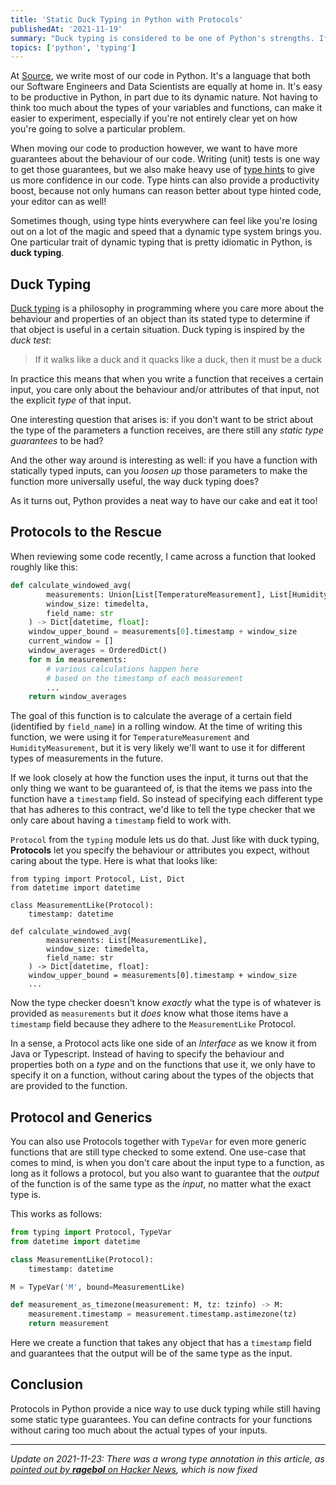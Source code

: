 ```yaml
---
title: 'Static Duck Typing in Python with Protocols'
publishedAt: '2021-11-19'
summary: "Duck typing is considered to be one of Python's strengths. If you want to have the benefits of duck typing but also want your types statically checked, Protocols offer an excellent solution."
topics: ['python', 'typing']
---
```

At [Source](https://source.ag/), we write most of our code in Python. It's a language that both our
Software Engineers and Data Scientists are equally at home in. It's easy to be productive in Python,
in part due to its dynamic nature. Not having to think too much about the types of your variables
and functions, can make it easier to experiment, especially if you're not entirely clear yet
on how you're going to solve a particular problem.

When moving our code to production however, we want to have more guarantees about the behaviour of
our code. Writing (unit) tests is one way to get those guarantees, but we also make heavy use of
[type hints](https://www.python.org/dev/peps/pep-0484/) to give us more confidence in our code.
Type hints can also provide a productivity boost, because not only humans can reason better about
type hinted code, your editor can as well!

Sometimes though, using type hints everywhere can feel like you're losing out on a lot of the magic
and speed that a dynamic type system brings you. One particular trait of dynamic typing that is
pretty idiomatic in Python, is **duck typing**.

## Duck Typing

[Duck typing](https://en.wikipedia.org/wiki/Duck_typing) is a philosophy in programming where you
care more about the behaviour and properties of an object than its stated type to determine if that
object is useful in a certain situation. Duck typing is inspired by the _duck test_:

> If it walks like a duck and it quacks like a duck, then it must be a duck

In practice this means that when you write a function that receives a certain input, you care only
about the behaviour and/or attributes of that input, not the explicit _type_ of that input.

One interesting question that arises is: if you don't want to be strict about the type of the
parameters a function receives, are there still any _static type guarantees_ to be had?

And the other way around is interesting as well: if you have a function with statically typed
inputs, can you _loosen up_ those parameters to make the function more universally useful, the way
duck typing does?

As it turns out, Python provides a neat way to have our cake and eat it too!

## Protocols to the Rescue

When reviewing some code recently, I came across a function that looked roughly like this:

```python
def calculate_windowed_avg(
        measurements: Union[List[TemperatureMeasurement], List[HumidityMeasurement]],
        window_size: timedelta,
        field_name: str
    ) -> Dict[datetime, float]:
    window_upper_bound = measurements[0].timestamp + window_size
    current_window = []
    window_averages = OrderedDict()
    for m in measurements:
        # various calculations happen here
        # based on the timestamp of each measurement
        ...
    return window_averages
```

The goal of this function is to calculate the average of a certain field (identified by
`field_name`) in a rolling window. At the time of writing this function, we were using it for
`TemperatureMeasurement` and `HumidityMeasurement`, but it is very likely we'll want to use it for
different types of measurements in the future.

If we look closely at how the function uses the input, it turns out that the only thing we want to
be guaranteed of, is that the items we pass into the function have a `timestamp` field. So instead
of specifying each different type that has adheres to this contract, we'd like to tell the type
checker that we only care about having a `timestamp` field to work with.

`Protocol` from the `typing` module lets us do that. Just like with duck typing, **Protocols** let
you specify the behaviour or attributes you expect, without caring about the type. Here is what
that looks like:

```python{4,5,8}
from typing import Protocol, List, Dict
from datetime import datetime

class MeasurementLike(Protocol):
    timestamp: datetime

def calculate_windowed_avg(
        measurements: List[MeasurementLike],
        window_size: timedelta,
        field_name: str
    ) -> Dict[datetime, float]:
    window_upper_bound = measurements[0].timestamp + window_size
    ...
```

Now the type checker doesn't know _exactly_ what the type is of whatever is provided as
`measurements` but it _does_ know what those items have a `timestamp` field because they adhere to
the `MeasurementLike` Protocol.

In a sense, a Protocol acts like one side of an _Interface_ as we know it from Java or Typescript.
Instead of having to specify the behaviour and properties both on a _type_ and on the functions
that use it, we only have to specify it on a function, without caring about the types of the objects
that are provided to the function.

## Protocol and Generics

You can also use Protocols together with `TypeVar` for even more generic functions that are still
type checked to some extend. One use-case that comes to mind, is when you don't care about the
input type to a function, as long as it follows a protocol, but you also want to guarantee that
the _output_ of the function is of the same type as the _input_, no matter what the exact type is.

This works as follows:

```python
from typing import Protocol, TypeVar
from datetime import datetime

class MeasurementLike(Protocol):
    timestamp: datetime

M = TypeVar('M', bound=MeasurementLike)

def measurement_as_timezone(measurement: M, tz: tzinfo) -> M:
    measurement.timestamp = measurement.timestamp.astimezone(tz)
    return measurement
```

Here we create a function that takes any object that has a `timestamp` field and guarantees that
the output will be of the same type as the input.

## Conclusion

Protocols in Python provide a nice way to use duck typing while still having some static type
guarantees. You can define contracts for your functions without caring too much about the actual
types of your inputs.

---

_Update on 2021-11-23: There was a wrong type annotation in this article, as [pointed out by
**ragebol** on Hacker News](https://news.ycombinator.com/item?id=29315363), which is now fixed_
